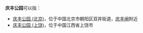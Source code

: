 '''庆丰公园'''可以指：
* [[庆丰公园_(北京)|庆丰公园 (北京)]]，位于中国北京市朝阳区双井街道，[[庆丰闸|庆丰闸]]附近
* [[庆丰公园_(上饶)|庆丰公园 (上饶)]]，位于中国江西省上饶市

{{disambig|cat=四字建築物消歧義}}